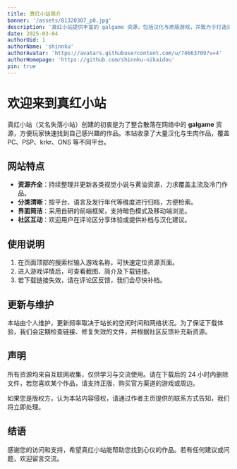 ```yaml
---
title: 真红小站简介
banner: '/assets/81320307_p0.jpg'
description: '真红小站提供丰富的 galgame 资源，包括汉化与原版游戏，并致力于打造清晰易用的分享平台。'
date: 2025-03-04
authorUid: 1
authorName: 'shinnku'
authorAvatar: 'https://avatars.githubusercontent.com/u/74663709?v=4'
authorHomepage: 'https://github.com/shinnku-nikaidou'
pin: true
---
```


# 欢迎来到真红小站

真红小站（又名失落小站）创建的初衷是为了整合散落在网络中的 **galgame** 资源，方便玩家快速找到自己感兴趣的作品。本站收录了大量汉化与生肉作品，覆盖 PC、PSP、krkr、ONS 等不同平台。

## 网站特点

- **资源齐全**：持续整理并更新各类视觉小说与黄油资源，力求覆盖主流及冷门作品。
- **分类清晰**：按平台、语言及发行年代等维度进行归档，方便检索。
- **界面简洁**：采用自研的前端框架，支持暗色模式及移动端浏览。
- **社区互动**：欢迎用户在评论区分享体验或提供补档与汉化建议。

## 使用说明

1. 在页面顶部的搜索栏输入游戏名称，可快速定位资源页面。
2. 进入游戏详情后，可查看截图、简介及下载链接。
3. 若下载链接失效，请在评论区反馈，我们会尽快补档。

## 更新与维护

本站由个人维护，更新频率取决于站长的空闲时间和网络状况。为了保证下载体验，我们会定期检查链接、修复失效的文件，并根据社区反馈补充新资源。

## 声明

所有资源均来自互联网收集，仅供学习与交流使用。请在下载后的 24 小时内删除文件，若您喜欢某个作品，请支持正版，购买官方渠道的游戏或周边。

如果您是版权方，认为本站内容侵权，请通过作者主页提供的联系方式告知，我们将立即处理。

## 结语

感谢您的访问和支持，希望真红小站能帮助您找到心仪的作品。若有任何建议或问题，欢迎留言交流。


